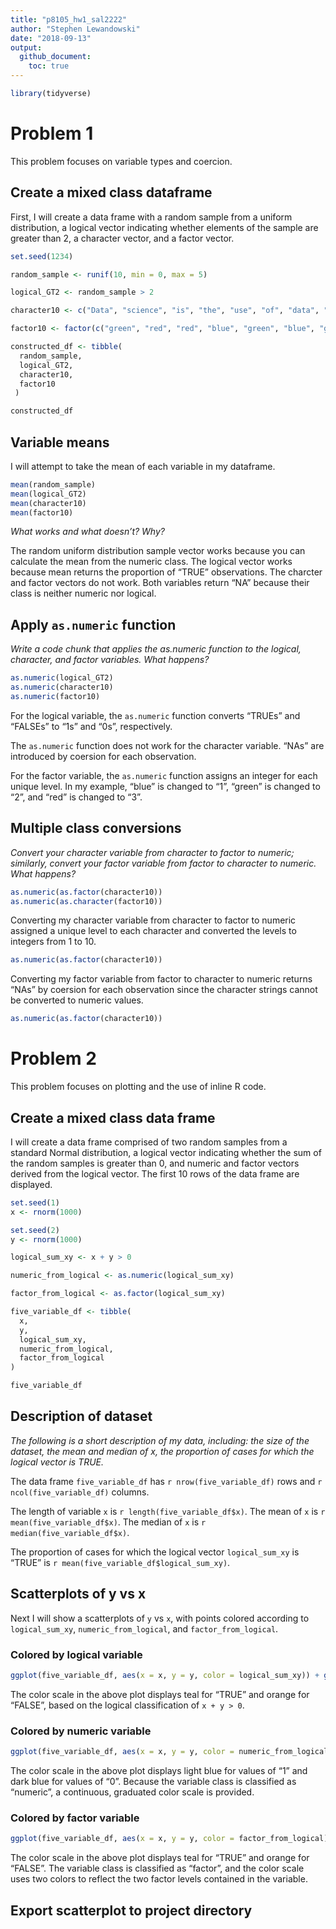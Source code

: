 ```yaml
---
title: "p8105_hw1_sal2222"
author: "Stephen Lewandowski"
date: "2018-09-13"
output: 
  github_document:
    toc: true
---
```


```r
library(tidyverse)
```

# Problem 1

This problem focuses on variable types and coercion.

## Create a mixed class dataframe

First, I will create a data frame with a random sample from a uniform distribution, a logical vector indicating whether elements of the sample are greater than 2, a character vector, and a factor vector.

```r
set.seed(1234)

random_sample <- runif(10, min = 0, max = 5)

logical_GT2 <- random_sample > 2

character10 <- c("Data", "science", "is", "the", "use", "of", "data", "to", "formulate", "and")

factor10 <- factor(c("green", "red", "red", "blue", "green", "blue", "green", "red", "red", "blue"))

constructed_df <- tibble(
  random_sample,
  logical_GT2,
  character10, 
  factor10
 )

constructed_df

```

## Variable means
I will attempt to take the mean of each variable in my dataframe. 

```r

mean(random_sample)
mean(logical_GT2)
mean(character10)
mean(factor10)

```

*What works and what doesn’t? Why?*

The random uniform distribution sample vector works because you can calculate the mean from the numeric class. The logical vector works because mean returns the proportion of "TRUE" observations. The charcter and factor vectors do not work. Both variables return "NA" because their class is neither numeric nor logical.

## Apply `as.numeric` function
*Write a code chunk that applies the as.numeric function to the logical, character, and factor variables. What happens?*

```r

as.numeric(logical_GT2)
as.numeric(character10)
as.numeric(factor10)

```

For the logical variable, the `as.numeric` function converts "TRUEs" and "FALSEs" to "1s" and "0s", respectively.

The `as.numeric` function does not work for the character variable. "NAs" are introduced by coersion for each observation.

For the factor variable, the `as.numeric` function assigns an integer for each unique level.  In my example, "blue" is changed to "1", "green" is changed to "2", and "red" is changed to "3".


## Multiple class conversions
*Convert your character variable from character to factor to numeric; similarly, convert your factor variable from factor to character to numeric. What happens?*

```r

as.numeric(as.factor(character10))
as.numeric(as.character(factor10))

```

Converting my character variable from character to factor to numeric assigned a unique level to each character and converted the levels to integers from 1 to 10.

```r

as.numeric(as.factor(character10))

```

Converting my factor variable from factor to character to numeric returns "NAs" by coersion for each observation since the character strings cannot be converted to numeric values. 

```r

as.numeric(as.factor(character10))

```

# Problem 2

This problem focuses on plotting and the use of inline R code.

## Create a mixed class data frame

I will create a data frame comprised of two random samples from a standard Normal distribution, a logical vector indicating whether the sum of the random samples is greater than 0, and numeric and factor vectors derived from the logical vector. The first 10 rows of the data frame are displayed.

```r
set.seed(1)
x <- rnorm(1000)

set.seed(2)
y <- rnorm(1000)

logical_sum_xy <- x + y > 0

numeric_from_logical <- as.numeric(logical_sum_xy)

factor_from_logical <- as.factor(logical_sum_xy)

five_variable_df <- tibble(
  x,
  y,
  logical_sum_xy,
  numeric_from_logical,
  factor_from_logical
)

five_variable_df

```

## Description of dataset 

*The following is a short description of my data, including:  the size of the dataset, the mean and median of x, the proportion of cases for which the logical vector is TRUE.*

The data frame `five_variable_df` has `r nrow(five_variable_df)` rows and `r ncol(five_variable_df)` columns.

The length of variable `x` is `r length(five_variable_df$x)`. The mean of `x` is `r mean(five_variable_df$x)`. The median of `x` is `r median(five_variable_df$x)`.    

The proportion of cases for which the logical vector `logical_sum_xy` is "TRUE" is `r mean(five_variable_df$logical_sum_xy)`. 



## Scatterplots of y vs x



Next I will show a scatterplots of `y` vs `x`, with points colored according to `logical_sum_xy`, `numeric_from_logical`, and `factor_from_logical`. 

### Colored by logical variable
```r

ggplot(five_variable_df, aes(x = x, y = y, color = logical_sum_xy)) + geom_point()

```

The color scale in the above plot displays teal for "TRUE" and orange for "FALSE", based on the logical classification of `x + y > 0`. 

### Colored by numeric variable

```r

ggplot(five_variable_df, aes(x = x, y = y, color = numeric_from_logical)) + geom_point()

```

The color scale in the above plot displays light blue for values of "1" and dark blue for values of "0". Because the variable class is classified as "numeric", a continuous, graduated color scale is provided. 

### Colored by factor variable

```r

ggplot(five_variable_df, aes(x = x, y = y, color = factor_from_logical)) + geom_point()

```

The color scale in the above plot displays teal for "TRUE" and orange for "FALSE". The variable class is classified as "factor",  and the color scale uses two colors to reflect the two factor levels contained in the variable.



## Export scatterplot to project directory



